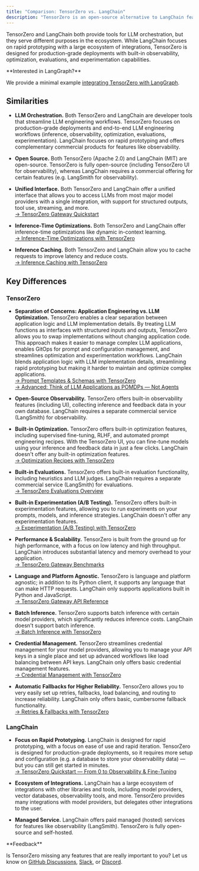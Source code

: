 ```yaml
---
title: "Comparison: TensorZero vs. LangChain"
description: "TensorZero is an open-source alternative to LangChain featuring an LLM gateway, observability, optimization, evaluations, and experimentation."
---
```


TensorZero and LangChain both provide tools for LLM orchestration, but they serve different purposes in the ecosystem.
While LangChain focuses on rapid prototyping with a large ecosystem of integrations, TensorZero is designed for production-grade deployments with built-in observability, optimization, evaluations, and experimentation capabilities.

<Tip>
**Interested in LangGraph?**

We provide a minimal example [integrating TensorZero with LangGraph](https://github.com/tensorzero/tensorzero/tree/main/examples/integrations/langgraph).

</Tip>

## Similarities

- **LLM Orchestration.**
  Both TensorZero and LangChain are developer tools that streamline LLM engineering workflows.
  TensorZero focuses on production-grade deployments and end-to-end LLM engineering workflows (inference, observability, optimization, evaluations, experimentation).
  LangChain focuses on rapid prototyping and offers complementary commercial products for features like observability.

- **Open Source.**
  Both TensorZero (Apache 2.0) and LangChain (MIT) are open-source.
  TensorZero is fully open-source (including TensorZero UI for observability), whereas LangChain requires a commercial offering for certain features (e.g. LangSmith for observability).

- **Unified Interface.**
  Both TensorZero and LangChain offer a unified interface that allows you to access LLMs from most major model providers with a single integration, with support for structured outputs, tool use, streaming, and more.<br />
  [→ TensorZero Gateway Quickstart](/quickstart)

- **Inference-Time Optimizations.**
  Both TensorZero and LangChain offer inference-time optimizations like dynamic in-context learning.<br />
  [→ Inference-Time Optimizations with TensorZero](/guides/optimization/overview)

- **Inference Caching.**
  Both TensorZero and LangChain allow you to cache requests to improve latency and reduce costs.<br />
  [→ Inference Caching with TensorZero](/guides/gateway/call-any-llm-provider)

## Key Differences

### TensorZero

- **Separation of Concerns: Application Engineering vs. LLM Optimization.**
  TensorZero enables a clear separation between application logic and LLM implementation details.
  By treating LLM functions as interfaces with structured inputs and outputs, TensorZero allows you to swap implementations without changing application code.
  This approach makes it easier to manage complex LLM applications, enables GitOps for prompt and configuration management, and streamlines optimization and experimentation workflows.
  LangChain blends application logic with LLM implementation details, streamlining rapid prototyping but making it harder to maintain and optimize complex applications.<br />
  [→ Prompt Templates & Schemas with TensorZero](/guides/gateway/call-any-llm-provider)<br />
  [→ Advanced: Think of LLM Applications as POMDPs — Not Agents](https://www.tensorzero.com/blog/think-of-llm-applications-as-pomdps-not-agents/)

- **Open-Source Observability.**
  TensorZero offers built-in observability features (including UI), collecting inference and feedback data in your own database.
  LangChain requires a separate commercial service (LangSmith) for observability.

- **Built-in Optimization.**
  TensorZero offers built-in optimization features, including supervised fine-tuning, RLHF, and automated prompt engineering recipes.
  With the TensorZero UI, you can fine-tune models using your inference and feedback data in just a few clicks.
  LangChain doesn't offer any built-in optimization features.<br />
  [→ Optimization Recipes with TensorZero](/recipes)

- **Built-in Evaluations.**
  TensorZero offers built-in evaluation functionality, including heuristics and LLM judges.
  LangChain requires a separate commercial service (LangSmith) for evaluations.<br />
  [→ TensorZero Evaluations Overview](/guides/evaluation/evaluate-individual-inferences)

- **Built-in Experimentation (A/B Testing).**
  TensorZero offers built-in experimentation features, allowing you to run experiments on your prompts, models, and inference strategies.
  LangChain doesn't offer any experimentation features.<br />
  [→ Experimentation (A/B Testing) with TensorZero](/guides/experimentation/compare-variants-ab-testing)

- **Performance & Scalability.**
  TensorZero is built from the ground up for high performance, with a focus on low latency and high throughput.
  LangChain introduces substantial latency and memory overhead to your application.<br />
  [→ TensorZero Gateway Benchmarks](/guides/advanced/benchmarks)

- **Language and Platform Agnostic.**
  TensorZero is language and platform agnostic; in addition to its Python client, it supports any language that can make HTTP requests.
  LangChain only supports applications built in Python and JavaScript.<br />
  [→ TensorZero Gateway API Reference](/api-reference/introduction)

- **Batch Inference.**
  TensorZero supports batch inference with certain model providers, which significantly reduces inference costs.
  LangChain doesn't support batch inference.<br />
  [→ Batch Inference with TensorZero](/guides/gateway/call-any-llm-provider)

- **Credential Management.**
  TensorZero streamlines credential management for your model providers, allowing you to manage your API keys in a single place and set up advanced workflows like load balancing between API keys.
  LangChain only offers basic credential management features.<br />
  [→ Credential Management with TensorZero](/guides/deployment/gateway)

- **Automatic Fallbacks for Higher Reliability.**
  TensorZero allows you to very easily set up retries, fallbacks, load balancing, and routing to increase reliability.
  LangChain only offers basic, cumbersome fallback functionality.<br />
  [→ Retries & Fallbacks with TensorZero](/guides/gateway/call-any-llm-provider)

### LangChain

- **Focus on Rapid Prototyping.**
  LangChain is designed for rapid prototyping, with a focus on ease of use and rapid iteration.
  TensorZero is designed for production-grade deployments, so it requires more setup and configuration (e.g. a database to store your observability data) — but you can still get started in minutes.<br />
  [→ TensorZero Quickstart — From 0 to Observability & Fine-Tuning](/quickstart)

- **Ecosystem of Integrations.**
  LangChain has a large ecosystem of integrations with other libraries and tools, including model providers, vector databases, observability tools, and more.
  TensorZero provides many integrations with model providers, but delegates other integrations to the user.

- **Managed Service.**
  LangChain offers paid managed (hosted) services for features like observability (LangSmith).
  TensorZero is fully open-source and self-hosted.

<Tip>
**Feedback**

Is TensorZero missing any features that are really important to you? Let us know on [GitHub Discussions](https://github.com/tensorzero/tensorzero/discussions), [Slack](https://www.tensorzero.com/slack), or [Discord](https://www.tensorzero.com/discord).

</Tip>
